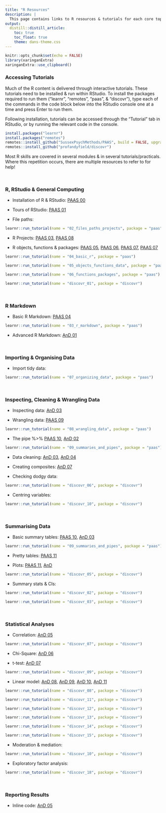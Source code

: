 ```yaml
---
title: "R Resources"
description: |
  This page contains links to R resources & tutorials for each core topic covered in PAAS, AnD, DS & QQM
output:
  distill::distill_article:
    toc: true
    toc_float: true
    theme: dans-theme.css
---
```


```r
knitr::opts_chunk$set(echo = FALSE)
library(xaringanExtra)
xaringanExtra::use_clipboard()
```

### Accessing Tutorials

Much of the R content is delivered through interactive tutorials. These tutorials need to be installed & run within RStudio. To install the packages required to run them ("learnr", "remotes", "paas", & "discovr"), type each of the commands in the code block below into the RStudio console one at a time and press Enter to run them.

Following installation, tutorials can be accessed through the "Tutorial" tab in RStudio, or by running the relevant code in the console.

```r

install.packages("learnr")
install.packages("remotes")
remotes::install_github("SussexPsychMethods/PAAS", build = FALSE, upgrade = "never")
remotes::install_github("profandyfield/discovr")

```

Most R skills are covered in several modules & in several tutorials/practicals. Where this repetition occurs, there are multiple resources to refer to for help!

<br>

### R, RStudio & General Computing

-   Installation of R & RStudio: [PAAS 00](https://canvas.sussex.ac.uk/courses/12684/pages/r-resources)

-   Tours of RStudio: [PAAS 01](https://paas.netlify.app/tut01_alternative/)

-   File paths:

```r
learnr::run_tutorial(name = "02_files_paths_projects", package = "paas")
```

-   R Projects: [PAAS 03](https://paas.netlify.app/practicals/02_project_files/slides/#1), [PAAS 08](https://paas.netlify.app/practicals/07_organizing_data/slides/#1)

-   R objects, functions & packages: [PAAS 05](https://paas.netlify.app/practicals/04_writing_code/worksheets/), [PAAS 06](https://paas.netlify.app/practicals/05_data_structures/slides/#1), [PAAS 07](https://paas.netlify.app/practicals/06_packages_functions/slides/#1), [PAAS 07](https://paas.netlify.app/practicals/06_packages_functions/worksheets/?type=tutor)

```r
learnr::run_tutorial(name = "04_basic_r", package = "paas")
```

```r
learnr::run_tutorial(name = "05_objects_functions_data", package = "paas")
```

```r
learnr::run_tutorial(name = "06_functions_packages", package = "paas")
```

```r
learnr::run_tutorial(name = "discovr_01", package = "discovr")
```

<br>

### R Markdown

-   Basic R Markdown: [PAAS 04](https://paas.netlify.app/practicals/03_r_markdown/slides/#1)

```r
learnr::run_tutorial(name = "03_r_markdown", package = "paas")
```

-   Advanced R Markdown: [AnD 01](https://and.netlify.app/tutorials/01/)

<br>

### Importing & Organising Data

-   Import tidy data:

```r
learnr::run_tutorial(name = "07_organizing_data", package = "paas")
```

<br>

### Inspecting, Cleaning & Wrangling Data

-   Inspecting data: [AnD 03](https://and.netlify.app/practicals/03/worksheet/?sol=true#inspecting-data)

-   Wrangling data: [PAAS 09](https://paas.netlify.app/practicals/08_data_wrangling/slides/#1)

```r
learnr::run_tutorial(name = "08_wrangling_data", package = "paas")
```

-   The pipe %\>% [PAAS 10](https://paas.netlify.app/practicals/09_grouping_summarising/slides/#1), [AnD 02](https://and.netlify.app/tutorials/02/)

```r
learnr::run_tutorial(name = "09_summaries_and_pipes", package = "paas")
```

-   Data cleaning: [AnD 03](https://and.netlify.app/practicals/03/worksheet/?sol=true#cleaning), [AnD 04](https://and.netlify.app/practicals/04/worksheet/?sol=true#part-1-data-cleaning)

-   Creating composites: [AnD 07](https://and.netlify.app/tutorials/07/)

-   Checking dodgy data:

```r
learnr::run_tutorial(name = "discovr_06", package = "discovr")
```

-   Centring variables:

```r
learnr::run_tutorial(name = "discovr_10", package = "discovr")
```

<br>

### Summarising Data

-   Basic summary tables: [PAAS 10](https://paas.netlify.app/practicals/09_grouping_summarising/slides/#1), [AnD 03](https://and.netlify.app/practicals/03/worksheet/?sol=true#descriptives)

```r
learnr::run_tutorial(name = "09_summaries_and_pipes", package = "paas")
```

-   Pretty tables: [PAAS 11](https://paas.netlify.app/practicals/10_tables_and_plots/slides/#1)

-   Plots: [PAAS 11](https://paas.netlify.app/practicals/10_tables_and_plots/slides/#1), [AnD](https://and.netlify.app/practicals/02/worksheet/?sol=true#part-2-tables-and-visualisations)

```r
learnr::run_tutorial(name = "discovr_05", package = "discovr")
```

-   Summary stats & CIs:

```r
learnr::run_tutorial(name = "discovr_02", package = "discovr")
```

```r
learnr::run_tutorial(name = "discovr_03", package = "discovr")
```

<br>

### Statistical Analyses

-   Correlation: [AnD 05](https://and.netlify.app/tutorials/05/)

```r
learnr::run_tutorial(name = "discovr_07", package = "discovr")
```

-   Chi-Square: [AnD 06](https://and.netlify.app/tutorials/06/)

-   t-test: [AnD 07](https://and.netlify.app/tutorials/07/)

```r
learnr::run_tutorial(name = "discovr_09", package = "discovr")
```

-   Linear model: [AnD 08](https://and.netlify.app/tutorials/08/), [AnD 09](https://and.netlify.app/tutorials/09/), [AnD 10](https://and.netlify.app/tutorials/10/), [AnD 11](https://and.netlify.app/tutorials/11/)

```r
learnr::run_tutorial(name = "discovr_08", package = "discovr")
```

```r
learnr::run_tutorial(name = "discovr_11", package = "discovr")
```

```r
learnr::run_tutorial(name = "discovr_12", package = "discovr")
```

```r
learnr::run_tutorial(name = "discovr_13", package = "discovr")
```

```r
learnr::run_tutorial(name = "discovr_14", package = "discovr")
```

```r
learnr::run_tutorial(name = "discovr_15", package = "discovr")
```

-   Moderation & mediation:

```r
learnr::run_tutorial(name = "discovr_10", package = "discovr")
```

-   Exploratory factor analysis:

```r
learnr::run_tutorial(name = "discovr_18", package = "discovr")
```

<br>

### Reporting Results

-   Inline code: [AnD 05](https://and.netlify.app/tutorials/05/#optional-inline-coding)

<br>
